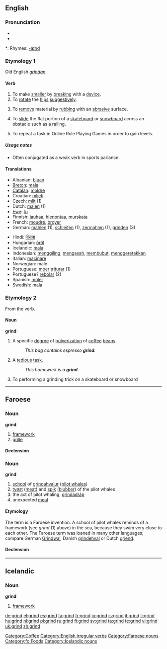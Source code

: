 ==English==

===Pronunciation===
* {{IPA|/'gɻaɪnd/}}
* {{audio|en-us-grind.ogg|Audio (US)}}

*: Rhymes: [[Rhymes:English:-aɪnd|-aɪnd]]

===Etymology 1===
Old English ''[[grindan]]''

====Verb====
{{en-verb|grinds|grinding|ground|'''[[ground]]''' or archaic '''[[grounden]]'''}}

# To make [[smaller]] by [[break]]ing with a [[device]].
# To [[rotate]] the [[hips]] [[suggestive]]ly.
# {{context|metalworking}} To [[remove]] material by [[rub]]bing with an [[abrasive]] surface.
# {{sports}} To [[slide]] the flat portion of a [[skateboard]] or [[snowboard]] across an obstacle such as a railing.
# {{gaming}} To repeat a task in Online Role Playing Games in order to gain levels.


=====Usage notes=====
*Often conjugated as a weak verb in sports parlance.

====Translations====
{{top}}
* Albanian: [[bluan]]
* [[Breton]]: [[mala]]
* [[Catalan]]: [[moldre]]
* Croatian: [[mljeti]]
* Czech: [[mlít]] (1)
* Dutch: [[malen]] (1)
* [[Ewe]]: [[tu]]
* Finnish: [[jauhaa]], [[hienontaa]], [[murskata]]
* French: [[moudre]]; [[broyer]]
* German: [[mahlen]] (1), [[schleifen]] (1), [[zermahlen]] (1), [[grinden]] (3)
{{mid}}
* Hindi: [[पीसना]]
* Hungarian: [[őröl]]
* Icelandic: [[mala]]
* Indonesian: [[giling|menggiling]], [[asah|mengasah]], [[bubut|membubut]], [[geretak|menggeretakkan]]
* Italian: [[macinare]]
* Norwegian: male
* Portuguese: [[moer]] [[triturar]] (1)
* Portuguese? [[rebolar]] (2)
* Spanish: [[moler]]
* Swedish: [[mala]]
{{bottom}}

===Etymology 2===
From the verb.

====Noun====
'''grind'''

# A specific [[degree]] of [[pulverization]] of [[coffee]] [[bean]]s.
#: ''This bag contains espresso '''grind'''.''
# A [[tedious]] [[task]].
#: ''This homework is a '''grind'''.''
# To performing a grinding trick on a skateboard or snowboard

[[Category:Coffee]]
[[Category:English irregular verbs]]

----

==Faroese==

===Noun===
'''grind''' {{f}}

# [[framework]]
# [[grille]]

====Declension====
{{fo-decl-noun-f2|grind}}

===Noun===
'''grind''' {{f}}

# [[school]] of [[grindahvalur]] ([[pilot whale]]s)
# [[tvøst]] ([[meat]]) and [[spik]] ([[blubber]]) of the pilot whales
# the act of pilot whaling, [[grindadráp]]
# unexpected [[meal]]

====Etymology====
{{rfc-level|Etymology not at level 3}}
The term is a Faroese invention. A school of pilot whales reminds of a framework (see ''grind'' (1) above) in the sea, because they swim very close to each other. The Faroese term was loaned in many other languages; compare German [[Grindwal]], Danish [[grindehval]] or Dutch [[griend]].

====Declension====
{{fo-decl-noun-f2|grind}}

[[Category:Faroese nouns]]
[[Category:fo:Foods]]

----

==Icelandic==

===Noun===
'''grind''' {{f}}

# [[framework]]

[[Category:Icelandic nouns]]

[[de:grind]]
[[el:grind]]
[[es:grind]]
[[fa:grind]]
[[fr:grind]]
[[io:grind]]
[[is:grind]]
[[it:grind]]
[[li:grind]]
[[hu:grind]]
[[nl:grind]]
[[pl:grind]]
[[ru:grind]]
[[fi:grind]]
[[sv:grind]]
[[ta:grind]]
[[te:grind]]
[[vi:grind]]
[[uk:grind]]
[[zh:grind]]